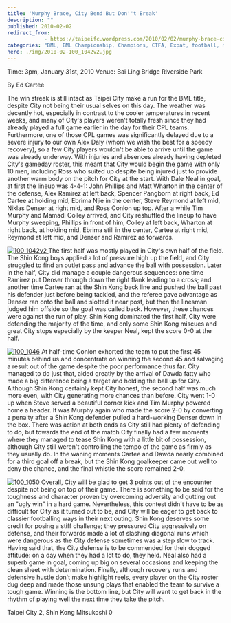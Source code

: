 ```yaml
---
title: 'Murphy Brace, City Bend But Don''t Break'
description: ""
published: 2010-02-02
redirect_from: 
            - https://taipeifc.wordpress.com/2010/02/02/murphy-brace-city-bend-but-dont-break/
categories: "BML, BML Championship, Champions, CTFA, Expat, football, mitsukoshi, shin kong, shin kong mitsukoshi, Taipei, Taipei City FC, taipei football, Taiwan, taiwan football, taiwan soccer, vs. Mitsukoshi"
hero: ./img/2010-02-100_1042v2.jpg
---
```

Time: 3pm, January 31st, 2010 Venue: Bai Ling Bridge Riverside Park

By Ed Cartee

The win streak is still intact as Taipei City make a run for the BML title, despite City not being their usual selves on this day. The weather was decently hot, especially in contrast to the cooler temperatures in recent weeks, and many of City's players weren't totally fresh since they had already played a full game earlier in the day for their CPL teams. Furthermore, one of those CPL games was significantly delayed due to a severe injury to our own Alex Daly (whom we wish the best for a speedy recovery), so a few City players wouldn't be able to arrive until the game was already underway. With injuries and absences already having depleted City's gameday roster, this meant that City would begin the game with only 10 men, including Ross who suited up despite being injured just to provide another warm body on the pitch for City at the start. With Dale Neal in goal, at first the lineup was 4-4-1: John Phillips and Matt Wharton in the center of the defense, Alex Ramirez at left back, Spencer Pangborn at right back, Ed Cartee at holding mid, Ebrima Njie in the center, Steve Reymond at left mid, Niklas Denser at right mid, and Ross Conlon up top. After a while Tim Murphy and Mamadi Colley arrived, and City reshuffled the lineup to have Murphy sweeping, Phillips in front of him, Colley at left back, Wharton at right back, at holding mid, Ebrima still in the center, Cartee at right mid, Reymond at left mid, and Denser and Ramirez as forwards.

[![](http://taipeifc.files.wordpress.com/2010/02/100_1042v2.jpg "100_1042v2")](./img/2010-02-100_1042v2.jpg)[ ](http://taipeifc.com/?attachment_id=656)The first half was mostly played in City's own half of the field. The Shin Kong boys applied a lot of pressure high up the field, and City struggled to find an outlet pass and advance the ball with possession. Later in the half, City did manage a couple dangerous sequences: one time Ramirez put Denser through down the right flank leading to a cross; and another time Cartee ran at the Shin Kong back line and pushed the ball past his defender just before being tackled, and the referee gave advantage as Denser ran onto the ball and slotted it near post, but then the linesman judged him offside so the goal was called back. However, these chances were against the run of play. Shin Kong dominated the first half, City were defending the majority of the time, and only some Shin Kong miscues and great City stops especially by the keeper Neal, kept the score 0-0 at the half.

[![](http://taipeifc.files.wordpress.com/2010/02/100_1046.jpg "100_1046")](./img/2010-02-100_1046.jpg) At half-time Conlon exhorted the team to put the first 45 minutes behind us and concentrate on winning the second 45 and salvaging a result out of the game despite the poor performance thus far. City managed to do just that, aided greatly by the arrival of Dawda fatty who made a big difference being a target and holding the ball up for City. Although Shin Kong certainly kept City honest, the second half was much more even, with City generating more chances than before. City went 1-0 up when Steve served a beautiful corner kick and Tim Murphy powered home a header. It was Murphy again who made the score 2-0 by converting a penalty after a Shin Kong defender pulled a hard-working Denser down in the box. There was action at both ends as City still had plenty of defending to do, but towards the end of the match City finally had a few moments where they managed to tease Shin Kong with a little bit of possession, although City still weren't controlling the tempo of the game as firmly as they usually do. In the waning moments Cartee and Dawda nearly combined for a third goal off a break, but the Shin Kong goalkeeper came out well to deny the chance, and the final whistle the score remained 2-0.

[![](http://taipeifc.files.wordpress.com/2010/02/100_1050.jpg "100_1050")](./img/2010-02-100_1050.jpg)[ ](http://taipeifc.com/?attachment_id=657)Overall, City will be glad to get 3 points out of the encounter despite not being on top of their game. There is something to be said for the toughness and character proven by overcoming adversity and gutting out an "ugly win" in a hard game. Nevertheless, this contest didn't have to be as difficult for City as it turned out to be, and City will be eager to get back to classier footballing ways in their next outing. Shin Kong deserves some credit for posing a stiff challenge; they pressured City aggressively on defense, and their forwards made a lot of slashing diagonal runs which were dangerous as the City defense sometimes was a step slow to track. Having said that, the City defense is to be commended for their dogged attitude: on a day when they had a lot to do, they held. Neal also had a superb game in goal, coming up big on several occasions and keeping the clean sheet with determination. Finally, although recovery runs and defensive hustle don't make highlight reels, every player on the City roster dug deep and made those unsung plays that enabled the team to survive a tough game. Winning is the bottom line, but City will want to get back in the rhythm of playing well the next time they take the pitch.

Taipei City 2, Shin Kong Mitsukoshi 0
